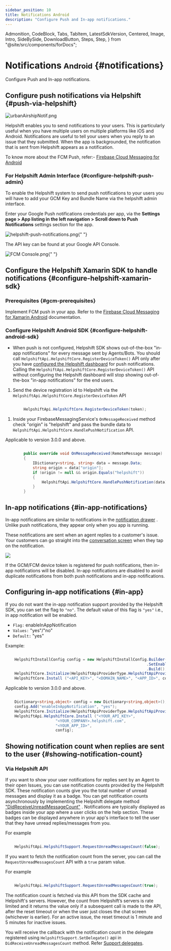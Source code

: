 ```yaml
---
sidebar_position: 10
title: Notifications Android
description: "Configure Push and In-app notifications."
---
```


  Admonition,
  CodeBlock,
  Tabs,
  TabItem,
  LatestSdkVersion,
  Centered,
  Image,
  Intro,
  SideBySide,
  DownloadButton,
  Steps,
  Step,
} from "@site/src/components/forDocs";

# Notifications <small>Android</small> {#notifications}

<Intro>

Configure Push and In-app notifications.

</Intro>

## Configure push notifications via Helpshift {#push-via-helpshift}

![urbanAirshipNotif.png](/static/books/android/urbanairshipnotif.png "urbanAirshipNotif.png")

Helpshift enables you to send notifications to your users. This is
particularly useful when you have multiple users on multiple platforms
like iOS and Android. Notifications are useful to tell your users when
you reply to an issue that they submitted. When the app is backgrounded,
the notification that is sent from Helpshift appears as a notification.

To know more about the FCM Push, refer:-
[Firebase Cloud Messaging for Android](https://firebase.google.com/docs/cloud-messaging/)

### For Helpshift Admin Interface {#configure-helpshift-push-admin}

To enable the Helpshift system to send push notifications to your users
you will have to add your GCM Key and Bundle Name via the helpshift
admin interface.

Enter your Google Push notifications credentials per app, via the
**Settings page > App listing in the left navigation > Scroll down to Push
Notifications** settings section for the app.

<Image
  src="/static/books/android/helpshift-push-notifications.png"
  width="full"
  alt="helpshift-push-notifications.png"
/>{" "}

The API key can be found at your Google API Console.

<Image
  src="/static/books/android/fcm_console.png"
  width="full"
  alt="FCM Console.png"
/>{" "}

## Configure the Helpshift Xamarin SDK to handle notifications {#configure-helpshift-xamarin-sdk}

### Prerequisites {#gcm-prerequisites}

Implement FCM push in your app. Refer to the
[Firebase Cloud Messaging for Xamarin Android](https://docs.microsoft.com/en-us/xamarin/android/data-cloud/google-messaging/firebase-cloud-messaging) documentation.

### Configure Helpshift Android SDK {#configure-helpshift-android-sdk}

<Admonition type="info" title="Note">

- When push is not configured, Helpshift SDK shows out-of-the-box "in-app notifications" for every message sent by Agents/Bots.
  You should call `HelpshiftApi.HelpshiftCore.RegisterDeviceToken()` API only after you have [configured the Helpshift dashboard](/xamarin/notifications-android#configure-helpshift-push-admin) for push notifications. Calling the `HelpshiftApi.HelpshiftCore.RegisterDeviceToken()` API without configuring the Helpshift dashboard will stop showing out-of-the-box "in-app notifications" for the end users.

</Admonition>

1. Send the device registration id to Helpshift via the `HelpshiftApi.HelpshiftCore.RegisterDeviceToken` API

```csharp

        HelpshiftApi.HelpshiftCore.RegisterDeviceToken(token);

```

1. Inside your FirebaseMessagingService's `OnMessageReceived` method check "origin" is "helpshift" and pass the bundle data to `HelpshiftApi.HelpshiftCore.HandlePushNotification` API.

<Admonition type="info" title="Note">

Applicable to version 3.0.0 and above.

</Admonition>

```csharp

		public override void OnMessageReceived(RemoteMessage message)
        {
            IDictionary<string, string> data = message.Data;
            string origin = data["origin"];
            if (origin != null && origin.Equals("helpshift"))
            {
                HelpshiftApi.HelpshiftCore.HandlePushNotification(data);
            }
        }


```

## In-app notifications {#in-app-notifications}

In-app notifications are similar to notifications in the [notification drawer](http://developer.android.com/guide/topics/ui/notifiers/notifications.html) . Unlike push notifications, they appear only when you app is running.

These notifications are sent when an agent replies to a customer's issue. Your customers can go straight into the [conversation screen](/xamarin/support-tools-android#conversation-view) when they tap on the notification.

![](/static/books/android/i18n-in-app.png)

<Admonition type="info" title="Note">

If the GCM/FCM device token is registered for push notifications, then in-app notifications will be disabled. In-app notifications are disabled to avoid duplicate notifications from both push notifications and in-app notifications.

</Admonition>

## Configuring in-app notifications {#in-app}

If you do not want the in-app notification support provided by the Helpshift SDK, you can set the flag to `"no"`. The default value of this flag is `"yes"` i.e., in app notification will be enabled.

- `Flag:` enableInAppNotification
- `Values:` "yes"/"no"
- `Default:` "yes"

Example:

<Tabs>

<TabItem value="Using HelpshiftInstallConfig" label="Using HelpshiftInstallConfig">

```csharp

    HelpshiftInstallConfig config = new HelpshiftInstallConfig.Builder()
                                                              .SetEnableInAppNotifications(true)
                                                              .Build();
    HelpshiftCore.Initialize(HelpshiftApiProviderType.HelpshiftApiProviderTypeSupport);
    HelpshiftCore.Install ("<API_KEY>", "<DOMAIN_NAME>", "<APP_ID>", config);

```

<Admonition type="info" title="Note">

Applicable to version 3.0.0 and above.

</Admonition>

</TabItem>
<TabItem value="Using Dictionary" label="Using Dictionary">

```csharp

    Dictionary<string,object> config = new Dictionary<string,object>();
    config.Add("enableInAppNotification", "yes");
    HelpshiftCore.Initialize(HelpshiftApiProviderType.HelpshiftApiProviderTypeSupport);
    HelpshiftApi.HelpshiftCore.Install ("<YOUR_API_KEY>",
                      "<YOUR_COMPANY>.helpshift.com",
                      "<YOUR_APP_ID>",
                      config);

```

</TabItem>

</Tabs>

## Showing notification count when replies are sent to the user {#showing-notification-count}

### Via Helpshift API

If you want to show your user notifications for replies sent by an Agent to their open Issues, you can use notification counts provided by the Helpshift SDK. These notification counts give you the total number of unread messages and display it as a badge. You can get notification counts asynchronously by implementing the Helpshift delegate method ["DidReceiveUnreadMessageCount"](/xamarin/delegates-android#helpshift-delegates-implementation) . Notifications are typically displayed as badges inside your app where a user clicks on the help section. These badges can be displayed anywhere in your app's interface to tell the user that they have unread replies/messages from you.

For example

```csharp

    HelpshiftApi.HelpshiftSupport.RequestUnreadMessagesCount(false);

```

If you want to fetch the notification count from the server, you can call the `RequestUnreadMessagesCount` API with a `true` param value.

For example

```csharp

    HelpshiftApi.HelpshiftSupport.RequestUnreadMessagesCount(true);

```

<Admonition type="info" title="Note">

The notification count is fetched via this API from the SDK cache and Helpshift's servers. However, the count from Helpshift’s servers is rate limited and it returns the value only if a subsequent call is made to the API, after the reset timeout or when the user just closes the chat screen (whichever is earlier). For an active issue, the reset timeout is 1 minute and 5 minutes for inactive issues.

</Admonition>

You will receive the callback with the notification count in the delegate registered using `HelpshiftSupport.SetDelegate()` api in `DidReceiveUnreadMessagesCount` method.
Refer [Support delegates](/xamarin/delegates-android#helpshift-delegates-implementation).
